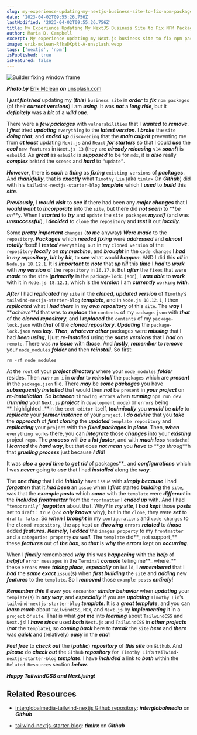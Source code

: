 ```yaml
---
slug: my-experience-updating-my-nextjs-business-site-to-fix-npm-packages
date: '2023-04-02T09:55:26.756Z'
lastModified: '2023-04-02T09:55:26.756Z'
title: My Experience Updating My NextJS Business Site to Fix NPM Packages
author: Maria D. Campbell
excerpt: My experience updating my Next.js business site to fix npm packages.
image: erik-mclean-RfkaDKptt-A-unsplash.webp
tags: ['nextjs', 'npm']
isPublished: true
isFeatured: false
---
```


![Builder fixing window frame](erik-mclean-RfkaDKptt-A-unsplash.webp)

***Photo by*** [Erik Mclean](https://unsplash.com/@introspectivedsgn) ***on*** [unsplash.com](https://unsplash.com/photos/RfkaDKptt-A)

I **_just finished_** updating my (**_this_**) `business site` in **_order_** to **_fix_** `npm packages` (of their **_current versions_**) I am **_using_**. It was **_not_** a **_long ride_**, but it **_definitely_** was a **_bit_** of a **_wild one_**.

There were a **_few packages_** with `vulnerabilities` that I **_wanted_** to **_remove_**. I **_first_** tried **_updating_** `everything` to the **_latest version_**. I **_broke_** the `site` **_doing that_**, and **_ended up_** `discovering` that the **_main culprit_** preventing me from **_at least_** updating `Next.js` and `React` **_for starters_** so that I could **_use_** the **_cool_** `new features` in `Next.js 13` (they are **_already releasing_** `v14` **_soon!_**) is `esbuild`. As **_great_** as `esbuild` is **_supposed_** to be for `mdx`, it is **_also_** really **_complex_** `behind` the `scenes` and **_hard_** to `“update”`.

**_However_**, there is **_such_** a **_thing_** as **_fixing_**
`existing versions` of **_packages_**. And **_thankfully_**, that is
**_exactly_** what `Timothy Lin` (aka `timlrx` On **_Github_**) did with his
`tailwind-nextjs-starter-blog` **_template_** which I **_used_** to **_build_** this **_site_**.

**_Previously_**, I **_would visit_** to **_see_** if there had been any
**_major changes_** that I **_would want_** to **_incorporate_** into the
`site`, but there did **_not seem_** to **_be an_**y. When I **_started_** to **_try_** and `update` the `site packages` **_myself_** (and was
**_unsuccessful_**), I **_decided_** to `clone` the `repository` and **_test_** it out **_locally_**.

Some **_pretty important_** `changes` (**_to me_** anyway) **_Were made_** to the `repository`. **_Packages_** which **_needed fixing_** were **_addressed_** and **_almost totally_** fixed! I **_tested_** `everything out` in my `cloned version` of the `repository` **_locally_** on **_my machine_**, and **_brought_** in the `code changes` I **_had_** in **_my repository_**, **_bit_** by **_bit_**, to **_see_** what would **_happen_**. AND I did this **_all_** in `Node.js 18.12.1`. It is **_important_** to **_note_** that **_up till_** this **_time_** I **_had_** to **_work_** with **_my version_** of the `repository` in `16.17.0`. But **_after_** the `fixes` that were **_made_** to the `site` (**_primarily_** in the `package-lock.json`), I **_was able_** to
**_work_** with it in `Node.js 18.12.1`, which is the **_version_** I am
**_currently_** `working` **_with_**.

**_After_** I had **_replicated_** my `site` in the **_cloned_**, **_updated
version_** of `Timothy`’s `tailwind-nextjs-starter-blog` **_template_**, and in `Node.js 18.12.1`, I then **_replicated_** what I **_had there_** in my **_own repository_** of this `site`. The **_way_** I **_achieve_**d that was to **_replace_** the `contents` of my `package.json` with **_that_** of the **_cloned repository_**, and I **_replaced_** the `contents` of my
`package-lock.json` with **_that_** of the **_cloned repository_**.
**_Updating_** the `package-lock.json` was **_key_**. **_Then_**, **_whatever other_** packages were **_missing_** that I had **_been using_**, I just **_re-installed_** using the **_same versions_** that I **_had_** on `remote`. There was **_no issue_** with **_those_**. And **_lastly_**, **_remember_** to **_remove_** your `node_modules` **_folder_** and then **_reinstall_**. So
first:

```shell
rm -rf node_modules
```

At the `root` of your **_project directory_** where your `node_modules`
**_folder_** resides. Then **_run_** `npm i` in **_order_** to **_reinstall_** the `packages` which are **_present_** in the `package.json` file. There **_may_** be **_some packages_** you have **_subsequently installed_** that would then **_not_** be `present` in **_your project_** on
**_re-installation_**. So **_between_** `throwing errors` when **_running_**
`npm run dev` (**_running_** your `Next.js` **_project_** in `development mode`) or `errors` being **_highlighted _**in the `text editor` itself,
**_technically_** you **_would_** be **_able_** to **_replicate_** your
**_former instance_** of your `project`. I **_do advise_** that you **_take_** the **_approach_** of **_first cloning_** the **_updated_**
`template repository` and **_replicating_** your `project` with the **_fixed
packages_** in **_place_**. Then, **_when_** `everything works` there, you can **_integrate_** those **_changes_** into your **_existing_** project `repo`. The **_process_** will **_be_** a **_lot faster_**, and with **_much less_** `headache`! I **_learned_** the **_hard way_**, but that does **_not mean_** you **_have_** to **_go throug_**h that **_grueling process_** just because **_I did_**!

It was **_also_** a **_good time_** to **_get rid_** of packages**_ and
_**configurations**_ which I was _**never**_ going to _**use**_ that I had
_**installed**_ along the _**way**_.

The **_one thing_** that I did **_initially_** have `issue` with **_simply
because_** I had **_forgotten_** that it **_had been_** an `issue` when I
**_first_** started **_building_** the `site`, was that the **_example posts_** which **_came_** with the `template` were **_different_** in the **_included frontmatter_** from the `frontmatter` I **_ended up_** with. And I had `“temporarily”` **_forgotten_** about that. Why? In **_my site_**, I **_had kept_** those **_posts_** set to `draft: true` (`God` **_only knows_** why), but in the `clone`, they were **_set_** to `draft: false`. So **_when_** I **_brought_** in my `configurations` and `code changes` to the `cloned repository`, the `app` kept on **_throwing_** `errors` **_related_** to **_those_** added **_features_**. **_Namely_**, I **_added_** the `images property` to my `frontmatter` and a `categories property` **_as well_**. The `template` did**_ not support_** these **_features_** out of **_the box_**, so **_that_** is **_why_** the **_errors_** kept on **_occurring_**.

When I **_finally_** remembered **_why_** this was **_happening_** with the
**_help_** of **_helpful_** `error messages` in the `Terminal` **_console_**
telling me**_ where_** these `errors` were **_taking place_**, **_especially_** on `build`, I **_remembered_** that I **_had_** the **_same exact_** `issue`(s) when **_first building_** the `sit`e and **_adding_** new **_features_** to the `template`. So I **_removed_** those `example posts` **_entirely_**!

**_Remember this_** if **_ever_** you `encounter` **_similar behavior_** when **_updating_** your `template`(s) in **_any way_**, and **_especially_** if you are **_updating_** `Timothy Lin`’s `tailwind-nextjs-starter-blog` **_template_**. It is a **_great template_**, and you can **_learn much_** about `TailwindCSS`, `MDX`, and `Next.js` by **_implementing_** it in a `project` or `site`. That is what **_got me_** into **_learning_** about `TailwindCSS` and `Next.js`! I **_have since_** used **_both_** `Next.js` and `TailwindCSS` in
**_other projects_** (**_not_** the `template`), so **_coming back_** here to **_tweak_** the `site` **_here_** and **_there_** was **_quick_** and
(relatively) **_easy_** in the **_end_**!

**_Feel free_** to **_check out_** the (**_public_**) **_repository_** of
**_this site_** on `Github`. And **_please_** do **_check out_** the `Github` **_repository_** for` Timothy Lin`’s `tailwind-nextjs-starter-blog`
**_template_**. I have **_included_** a link to **_both_** within the
`Related Resources` section **_below_**.

**_Happy TailwindCSS and Next.jsing!_**

## Related Resources

-   [interglobalmedia-tailwind-nextjs Github repository](https://github.com/interglobalmedia/interglobalmedia-tailwind-nextjs): **_interglobalmedia_** on **_Github_**

-   [tailwind-nextjs-starter-blog](https://github.com/timlrx/tailwind-nextjs-starter-blog): **_timlrx_** on **_Github_**


